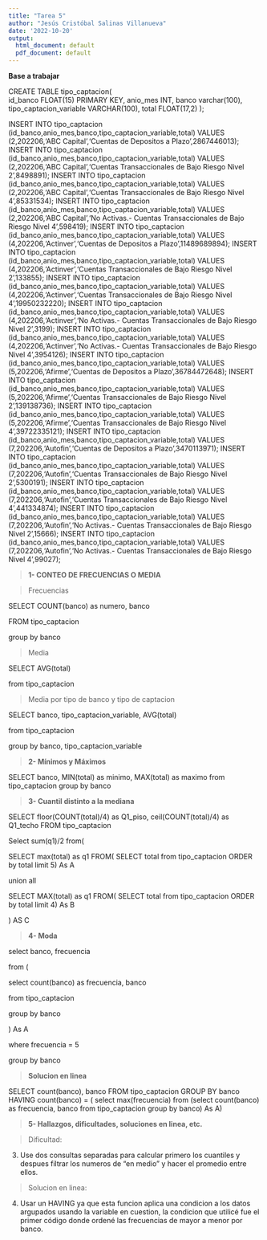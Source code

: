 ---
title: "Tarea 5"
author: "Jesús Cristóbal Salinas Villanueva"
date: '2022-10-20'
output:
  html_document: default
  pdf_document: default
---

**Base a trabajar**

  CREATE TABLE tipo_captacion(	
  id_banco FLOAT(15) PRIMARY KEY,
  anio_mes	INT,
  banco varchar(100),
  tipo_captacion_variable VARCHAR(100),	
  total FLOAT(17,2)	
  );	

INSERT INTO tipo_captacion (id_banco,anio_mes,banco,tipo_captacion_variable,total) VALUES (2,202206,'ABC Capital','Cuentas de Depositos a Plazo',2867446013);
INSERT INTO tipo_captacion (id_banco,anio_mes,banco,tipo_captacion_variable,total) VALUES (2,202206,'ABC Capital','Cuentas Transaccionales de Bajo Riesgo Nivel 2',8498891);
INSERT INTO tipo_captacion (id_banco,anio_mes,banco,tipo_captacion_variable,total) VALUES (2,202206,'ABC Capital','Cuentas Transaccionales de Bajo Riesgo Nivel 4',85331534);
INSERT INTO tipo_captacion (id_banco,anio_mes,banco,tipo_captacion_variable,total) VALUES (2,202206,'ABC Capital','No Activas.- Cuentas Transaccionales de Bajo Riesgo Nivel 4',598419);
INSERT INTO tipo_captacion (id_banco,anio_mes,banco,tipo_captacion_variable,total) VALUES (4,202206,'Actinver','Cuentas de Depositos a Plazo',11489689894);
INSERT INTO tipo_captacion (id_banco,anio_mes,banco,tipo_captacion_variable,total) VALUES (4,202206,'Actinver','Cuentas Transaccionales de Bajo Riesgo Nivel 2',133855);
INSERT INTO tipo_captacion (id_banco,anio_mes,banco,tipo_captacion_variable,total) VALUES (4,202206,'Actinver','Cuentas Transaccionales de Bajo Riesgo Nivel 4',19950232220);
INSERT INTO tipo_captacion (id_banco,anio_mes,banco,tipo_captacion_variable,total) VALUES (4,202206,'Actinver','No Activas.- Cuentas Transaccionales de Bajo Riesgo Nivel 2',3199);
INSERT INTO tipo_captacion (id_banco,anio_mes,banco,tipo_captacion_variable,total) VALUES (4,202206,'Actinver','No Activas.- Cuentas Transaccionales de Bajo Riesgo Nivel 4',3954126);
INSERT INTO tipo_captacion (id_banco,anio_mes,banco,tipo_captacion_variable,total) VALUES (5,202206,'Afirme','Cuentas de Depositos a Plazo',36784472648);
INSERT INTO tipo_captacion (id_banco,anio_mes,banco,tipo_captacion_variable,total) VALUES (5,202206,'Afirme','Cuentas Transaccionales de Bajo Riesgo Nivel 2',139138736);
INSERT INTO tipo_captacion (id_banco,anio_mes,banco,tipo_captacion_variable,total) VALUES (5,202206,'Afirme','Cuentas Transaccionales de Bajo Riesgo Nivel 4',39722335121);
INSERT INTO tipo_captacion (id_banco,anio_mes,banco,tipo_captacion_variable,total) VALUES (7,202206,'Autofin','Cuentas de Depositos a Plazo',3470113971);
INSERT INTO tipo_captacion (id_banco,anio_mes,banco,tipo_captacion_variable,total) VALUES (7,202206,'Autofin','Cuentas Transaccionales de Bajo Riesgo Nivel 2',5300191);
INSERT INTO tipo_captacion (id_banco,anio_mes,banco,tipo_captacion_variable,total) VALUES (7,202206,'Autofin','Cuentas Transaccionales de Bajo Riesgo Nivel 4',441334874);
INSERT INTO tipo_captacion (id_banco,anio_mes,banco,tipo_captacion_variable,total) VALUES (7,202206,'Autofin','No Activas.- Cuentas Transaccionales de Bajo Riesgo Nivel 2',15666);
INSERT INTO tipo_captacion (id_banco,anio_mes,banco,tipo_captacion_variable,total) VALUES (7,202206,'Autofin','No Activas.- Cuentas Transaccionales de Bajo Riesgo Nivel 4',99027);



>**1- CONTEO DE FRECUENCIAS O MEDIA**

>Frecuencias

SELECT COUNT(banco) as numero, banco

FROM tipo_captacion

group by banco


>Media

SELECT AVG(total)

from tipo_captacion


>Media por tipo de banco y tipo de captacion

SELECT banco, tipo_captacion_variable, AVG(total)

from tipo_captacion

group by banco, tipo_captacion_variable

>**2- Mínimos y Máximos**

SELECT banco, MIN(total) as minimo, MAX(total) as maximo
from tipo_captacion
group by banco

>**3- Cuantil distinto a la mediana**



SELECT floor(COUNT(total)/4) as Q1_piso, ceil(COUNT(total)/4) as Q1_techo 
FROM tipo_captacion

Select sum(q1)/2
from(
  
SELECT max(total) as q1
FROM(
SELECT total
from tipo_captacion
ORDER by total
limit 5) As A

union all
  
SELECT MAX(total) as q1
FROM(
SELECT total
from tipo_captacion
ORDER by total
limit 4) As B
  
) AS C


>**4- Moda**
 
select banco, frecuencia 

from (

select count(banco) as frecuencia, banco
                        
from tipo_captacion
							  
group by banco

) As A
							  
where frecuencia = 5

group by banco

>**Solucion en linea**

SELECT count(banco), banco
FROM tipo_captacion
GROUP BY banco
HAVING count(banco) = ( select max(frecuencia) 
                        from (select count(banco) as frecuencia, banco
							  from tipo_captacion
							  group by banco) As A)


>**5- Hallazgos, dificultades, soluciones en linea, etc.**

>Dificultad:

3) Use dos consultas separadas para calcular primero los cuantiles y despues filtrar los numeros de "en medio" y hacer el promedio entre ellos.

>Solucion en linea:

4) Usar un HAVING ya que esta funcion aplica una condicion a los datos argupados usando la variable en cuestion, la condicion que utilicé fue el primer código donde ordené las frecuencias de mayor a menor por banco.




